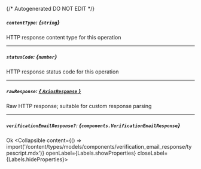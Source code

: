 {/* Autogenerated DO NOT EDIT  */}

##### `contentType`: *{`string`}*
HTTP response content type for this operation

---
##### `statusCode`: *{`number`}*
HTTP response status code for this operation

---
##### `rawResponse`: [*{ `AxiosResponse` }*](https://axios-http.com/docs/res_schema)
Raw HTTP response; suitable for custom response parsing

---
##### `verificationEmailResponse?`: *{`components.VerificationEmailResponse`}*
Ok
<Collapsible content={() => import('/content/types/models/components/verification_email_response/typescript.mdx')} openLabel={Labels.showProperties} closeLabel={Labels.hideProperties}>
</Collapsible>


